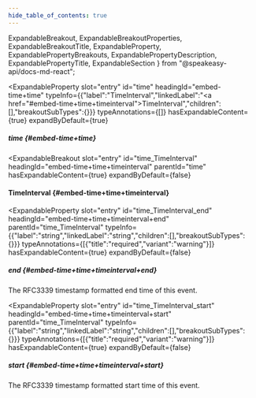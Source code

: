 ```yaml
---
hide_table_of_contents: true
---
```

  ExpandableBreakout,
  ExpandableBreakoutProperties,
  ExpandableBreakoutTitle,
  ExpandableProperty,
  ExpandablePropertyBreakouts,
  ExpandablePropertyDescription,
  ExpandablePropertyTitle,
  ExpandableSection
} from "@speakeasy-api/docs-md-react";

<ExpandableSection>

<ExpandableProperty
  slot="entry"
  id="time"
  headingId="embed-time+time"
  typeInfo={{"label":"TimeInterval","linkedLabel":"<a href=\"#embed-time+time+timeinterval\">TimeInterval</a>","children":[],"breakoutSubTypes":{}}}
  typeAnnotations={[]}
  hasExpandableContent={true}
  expandByDefault={true}
>

<ExpandablePropertyTitle slot="title">

##### time \{#embed-time+time\}

</ExpandablePropertyTitle>

<ExpandablePropertyBreakouts slot="breakouts">

<ExpandableBreakout
  slot="entry"
  id="time_TimeInterval"
  headingId="embed-time+time+timeinterval"
  parentId="time"
  hasExpandableContent={true}
  expandByDefault={false}
>

<ExpandableBreakoutTitle slot="title">

#### TimeInterval \{#embed-time+time+timeinterval\}

</ExpandableBreakoutTitle>

<ExpandableBreakoutProperties slot="properties">

<ExpandableProperty
  slot="entry"
  id="time_TimeInterval_end"
  headingId="embed-time+time+timeinterval+end"
  parentId="time_TimeInterval"
  typeInfo={{"label":"string","linkedLabel":"string","children":[],"breakoutSubTypes":{}}}
  typeAnnotations={[{"title":"required","variant":"warning"}]}
  hasExpandableContent={true}
  expandByDefault={false}
>

<ExpandablePropertyTitle slot="title">

##### end \{#embed-time+time+timeinterval+end\}

</ExpandablePropertyTitle>

<ExpandablePropertyDescription slot="description">

The RFC3339 timestamp formatted end time of this event.

</ExpandablePropertyDescription>

</ExpandableProperty>

<ExpandableProperty
  slot="entry"
  id="time_TimeInterval_start"
  headingId="embed-time+time+timeinterval+start"
  parentId="time_TimeInterval"
  typeInfo={{"label":"string","linkedLabel":"string","children":[],"breakoutSubTypes":{}}}
  typeAnnotations={[{"title":"required","variant":"warning"}]}
  hasExpandableContent={true}
  expandByDefault={false}
>

<ExpandablePropertyTitle slot="title">

##### start \{#embed-time+time+timeinterval+start\}

</ExpandablePropertyTitle>

<ExpandablePropertyDescription slot="description">

The RFC3339 timestamp formatted start time of this event.

</ExpandablePropertyDescription>

</ExpandableProperty>

</ExpandableBreakoutProperties>

</ExpandableBreakout>

</ExpandablePropertyBreakouts>

</ExpandableProperty>

</ExpandableSection>